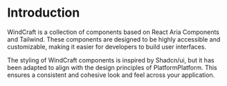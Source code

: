 # Introduction

WindCraft is a collection of components based on React Aria Components and Tailwind. These components are designed to be highly accessible and customizable, making it easier for developers to build user interfaces.

The styling of WindCraft components is inspired by Shadcn/ui, but it has been adapted to align with the design principles of PlatformPlatform. This ensures a consistent and cohesive look and feel across your application.